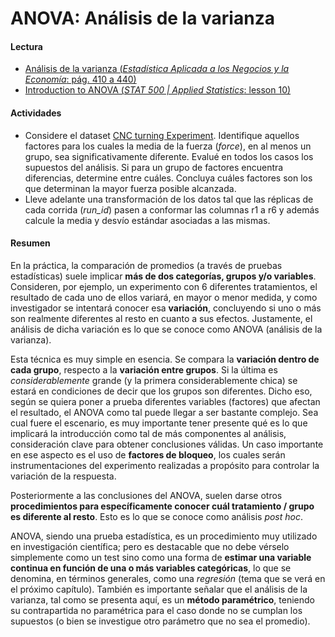 # ANOVA: Análisis de la varianza

#### Lectura

- [Análisis de la varianza (_Estadística Aplicada a los Negocios y la Economía_: pág. 410 a 440)](https://drive.google.com/file/d/1FX-LDq_MY3dD6UkhpktQVN6iDgNKug0N/view?usp=share_link)
- [Introduction to ANOVA (_STAT 500 | Applied Statistics_: lesson 10)](https://online.stat.psu.edu/stat500/lesson/10)

#### Actividades
- Considere el dataset [CNC turning Experiment](https://drive.google.com/drive/folders/1Lprg5DfAXRnUcmYi5TdzfpKIzQ49ITuq?usp=share_link). Identifique aquellos factores para los cuales la media de la fuerza (_force_), en al menos un grupo, sea significativamente diferente. Evalué en todos los casos los supuestos del análisis. Si para un grupo de factores encuentra diferencias, determine entre cuáles. Concluya cuáles factores son los que determinan la mayor fuerza posible alcanzada.
- Lleve adelante una transformación de los datos tal que las réplicas de cada corrida (_run_id_) pasen a conformar las columnas r1 a r6 y además calcule la media y desvío estándar asociadas a las mismas.

#### Resumen

En la práctica, la comparación de promedios (a través de pruebas estadísticas) suele implicar **más de dos categorías, grupos y/o variables**. Consideren, por ejemplo, un experimento con 6 diferentes tratamientos, el resultado de cada uno de ellos variará, en mayor o menor medida, y como investigador se intentará conocer esa **variación**, concluyendo si uno o más son realmente diferentes al resto en cuanto a sus efectos. Justamente, el análisis de dicha variación es lo que se conoce como ANOVA (análisis de la varianza).

Esta técnica es muy simple en esencia. Se compara la **variación dentro de cada grupo**, respecto a la **variación entre grupos**. Si la última es _considerablemente_ grande (y la primera considerablemente chica) se estará en condiciones de decir que los grupos son diferentes. Dicho eso, según se quiera poner a prueba diferentes variables (factores) que afectan el resultado, el ANOVA como tal puede llegar a ser bastante complejo. Sea cual fuere el escenario, es muy importante tener presente qué es lo que implicará la introducción como tal de más componentes al análisis, consideración clave para obtener conclusiones válidas. Un caso importante en ese aspecto es el uso de **factores de bloqueo**, los cuales serán instrumentaciones del experimento realizadas a propósito para controlar la variación de la respuesta.

Posteriormente a las conclusiones del ANOVA, suelen darse otros **procedimientos para específicamente conocer cuál tratamiento / grupo es diferente al resto**. Esto es lo que se conoce como análisis _post hoc_.

ANOVA, siendo una prueba estadística, es un procedimiento muy utilizado en investigación científica; pero es destacable que no debe vérselo simplemente como un test sino como una forma de **estimar una variable continua en función de una o más variables categóricas**, lo que se denomina, en términos generales, como una _regresión_ (tema que se verá en el próximo capítulo). También es importante señalar que el análisis de la varianza, tal como se presenta aquí, es un **método paramétrico**, teniendo su contrapartida no paramétrica para el caso donde no se cumplan los supuestos (o bien se investigue otro parámetro que no sea el promedio).

